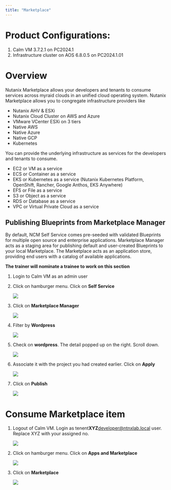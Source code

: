 ```yaml
---
title: "Marketplace"
---
```


# Product Configurations:

1.  Calm VM 3.7.2.1 on PC2024.1
2.  Infrastructure cluster on AOS 6.8.0.5 on PC2024.1.01

# Overview

Nutanix Marketplace allows your developers and tenants to consume services across myraid clouds in an unified cloud
operating system.  Nutanix Marketplace allows you to congregate infrastructure providers like

- Nutanix AHV & ESXi 
- Nutanix Cloud Cluster on AWS and Azure 
- VMware VCenter ESXi on 3 tiers 
- Native AWS
- Native Azure 
- Native GCP
- Kubernetes

You can provide the underlying infrastructure as services for the developers and tenants to consume.

- EC2 or VM as a service
- ECS or Container as a service
- EKS or Kubernetes as a service (Nutanix Kubernetes Platform, OpenShift, Rancher, Google Anthos, EKS Anywhere)
- EFS or File as a service
- S3 or Object as a service
- RDS or Database as a service
- VPC or Virtual Private Cloud as a service

## Publishing Blueprints from Marketplace Manager

By default, NCM Self Service comes pre-seeded with validated Blueprints for multiple open source and enterprise applications. Marketplace Manager acts as a
staging area for publishing default and user-created Blueprints to your local Marketplace. The Marketplace acts as an application store,
providing end users with a catalog of available applications.

**The trainer will nominate a trainee to work on this section**

1.  Login to Calm VM as an admin user

2.  Click on hamburger menu.  Click on **Self Service**

    ![](images/appswitcher-self-service.png)

3.  Click on **Marketplace Manager**

    ![](images/marketplace-1.png)

4. Filter by **Wordpress**

    ![](images/marketplace-2.png)

5.  Check on **wordpress**.  The detail popped up on the right.  Scroll down.

    ![](images/marketplace-3.png)

6.  Associate it with the project you had created earlier.  Click on **Apply**

    ![](images/marketplace-4.png)

7.  Click on **Publish**

    ![](images/marketplace-5.png)

# Consume Marketplace item

1.  Logout of Calm VM.  Login as tenent**XYZ**developer@ntnxlab.local user.  Replace XYZ with your assigned no.

    ![](images/marketplace-launch-1.png)

2.  Click on hamburger menu.  Click on **Apps and Marketplace**

    ![](images/marketplace-launch-2.png)

3.  Click on **Marketplace**

    ![](images/marketplace-launch-3.png)



